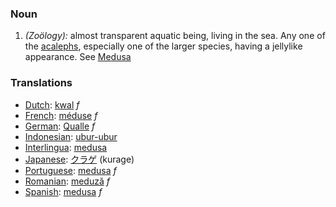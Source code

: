 ===Noun===

#''(Zoölogy):'' almost transparent aquatic being, living in the sea.  Any one of the [[acaleph]]s, especially one of the larger species, having a jellylike appearance. See [[Medusa]]

===Translations===
*[[Dutch]]: [[kwal]] ''f''
*[[French]]: [[méduse]] ''f''
*[[German]]: [[Qualle]] ''f''
*[[Indonesian]]: [[ubur-ubur]]
*[[Interlingua]]: [[medusa]]
*[[Japanese]]: [[クラゲ]] (kurage)
*[[Portuguese]]: [[medusa]] ''f''
*[[Romanian]]: [[meduză]] ''f''
*[[Spanish]]: [[medusa]] ''f''